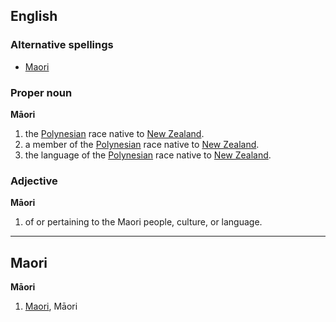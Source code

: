 ==English==

===Alternative spellings===
*[[Maori]]

===Proper noun===
'''Māori'''

# the [[Polynesian]] race native to [[New Zealand]].
# a member of the [[Polynesian]] race native to [[New Zealand]].
# the language of the [[Polynesian]] race native to [[New Zealand]].

===Adjective===
'''Māori'''

# of or pertaining to the Maori people, culture, or language.

----

==Maori==
'''Māori'''

# [[Maori]], Māori